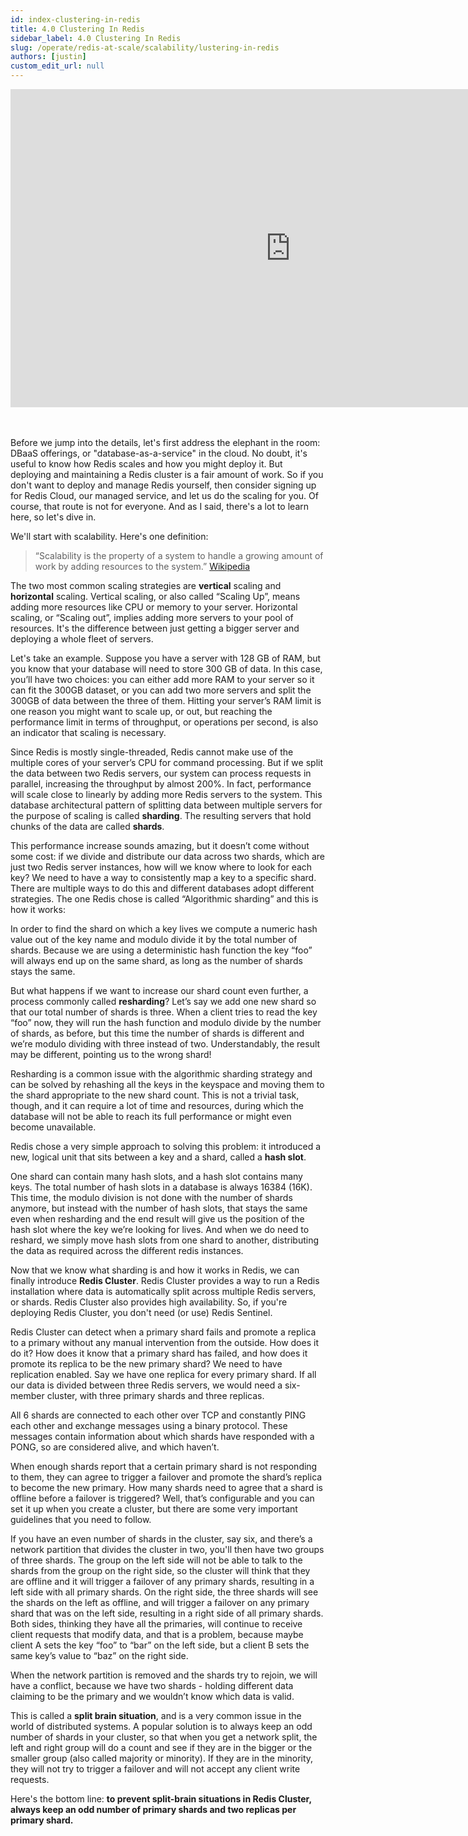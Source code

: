 ```yaml
---
id: index-clustering-in-redis
title: 4.0 Clustering In Redis
sidebar_label: 4.0 Clustering In Redis
slug: /operate/redis-at-scale/scalability/lustering-in-redis
authors: [justin]
custom_edit_url: null
---
```



<div align="center">
  <iframe
    width="896"
    height="509"
    src="https://www.youtube.com/embed/jJMJc9QZaoA"
    title="YouTube video player"
    frameborder="0"
    allow="accelerometer; autoplay; clipboard-write; encrypted-media; gyroscope; picture-in-picture"
    allowfullscreen></iframe>
</div>
<br />
<br />
<p>
  Before we jump into the details, let's first address the elephant in the room:
  DBaaS offerings, or "database-as-a-service" in the cloud. No doubt, it's
  useful to know how Redis scales and how you might deploy it. But deploying and
  maintaining a Redis cluster is a fair amount of work. So if you don't want to
  deploy and manage Redis yourself, then consider signing up for Redis Cloud,
  our managed service, and let us do the scaling for you. Of course, that route
  is not for everyone. And as I said, there's a lot to learn here, so let's dive
  in.
</p>

We'll start with scalability. Here's one definition:

> “Scalability is the property of a system to handle a growing amount of work by adding resources to the system.”
> [Wikipedia](https://en.wikipedia.org/wiki/Scalability)

The two most common scaling strategies are <strong>vertical</strong> scaling and <strong>horizontal</strong> scaling. Vertical scaling, or also called “Scaling Up”, means adding more resources like CPU or memory to your server. Horizontal scaling, or “Scaling out”, implies adding more servers to your pool of resources. It's the difference between just getting a bigger server and deploying a whole fleet of servers.

Let's take an example. Suppose you have a server with 128 GB of RAM, but you know that your database will need to store 300 GB of data. In this case, you’ll have two choices: you can either add more RAM to your server so it can fit the 300GB dataset, or you can add two more servers and split the 300GB of data between the three of them. Hitting your server’s RAM limit is one reason you might want to scale up, or out, but reaching the performance limit in terms of throughput, or operations per second, is also an indicator that scaling is necessary.

Since Redis is mostly single-threaded, Redis cannot make use of the multiple cores of your server’s CPU for command processing. But if we split the data between two Redis servers, our system can process requests in parallel, increasing the throughput by almost 200%. In fact, performance will scale close to linearly by adding more Redis servers to the system. This database architectural pattern of splitting data between multiple servers for the purpose of scaling is called <strong>sharding</strong>. The resulting servers that hold chunks of the data are called <strong>shards</strong>.

This performance increase sounds amazing, but it doesn’t come without some cost: if we divide and distribute our data across two shards, which are just two Redis server instances, how will we know where to look for each key? We need to have a way to consistently map a key to a specific shard. There are multiple ways to do this and different databases adopt different strategies. The one Redis chose is called “Algorithmic sharding” and this is how it works:

In order to find the shard on which a key lives we compute a numeric hash value out of the key name and modulo divide it by the total number of shards. Because we are using a deterministic hash function the key “foo” will always end up on the same shard, as long as the number of shards stays the same.

But what happens if we want to increase our shard count even further, a process commonly called <strong>resharding</strong>? Let’s say we add one new shard so that our total number of shards is three. When a client tries to read the key “foo” now, they will run the hash function and modulo divide by the number of shards, as before, but this time the number of shards is different and we’re modulo dividing with three instead of two. Understandably, the result may be different, pointing us to the wrong shard!

Resharding is a common issue with the algorithmic sharding strategy and can be solved by rehashing all the keys in the keyspace and moving them to the shard appropriate to the new shard count. This is not a trivial task, though, and it can require a lot of time and resources, during which the database will not be able to reach its full performance or might even become unavailable.

Redis chose a very simple approach to solving this problem: it introduced a new, logical unit that sits between a key and a shard, called a <strong>hash slot</strong>.

One shard can contain many hash slots, and a hash slot contains many keys. The total number of hash slots in a database is always 16384 (16K). This time, the modulo division is not done with the number of shards anymore, but instead with the number of hash slots, that stays the same even when resharding and the end result will give us the position of the hash slot where the key we’re looking for lives. And when we do need to reshard, we simply move hash slots from one shard to another, distributing the data as required across the different redis instances.

Now that we know what sharding is and how it works in Redis, we can finally introduce <strong>Redis Cluster</strong>. Redis Cluster provides a way to run a Redis installation where data is automatically split across multiple Redis servers, or shards. Redis Cluster also provides high availability. So, if you're deploying Redis Cluster, you don't need (or use) Redis Sentinel.

Redis Cluster can detect when a primary shard fails and promote a replica to a primary without any manual intervention from the outside. How does it do it? How does it know that a primary shard has failed, and how does it promote its replica to be the new primary shard? We need to have replication enabled. Say we have one replica for every primary shard. If all our data is divided between three Redis servers, we would need a six-member cluster, with three primary shards and three replicas.

All 6 shards are connected to each other over TCP and constantly PING each other and exchange messages using a binary protocol. These messages contain information about which shards have responded with a PONG, so are considered alive, and which haven’t.

When enough shards report that a certain primary shard is not responding to them, they can agree to trigger a failover and promote the shard’s replica to become the new primary. How many shards need to agree that a shard is offline before a failover is triggered? Well, that’s configurable and you can set it up when you create a cluster, but there are some very important guidelines that you need to follow.

If you have an even number of shards in the cluster, say six, and there’s a network partition that divides the cluster in two, you'll then have two groups of three shards. The group on the left side will not be able to talk to the shards from the group on the right side, so the cluster will think that they are offline and it will trigger a failover of any primary shards, resulting in a left side with all primary shards. On the right side, the three shards will see the shards on the left as offline, and will trigger a failover on any primary shard that was on the left side, resulting in a right side of all primary shards. Both sides, thinking they have all the primaries, will continue to receive client requests that modify data, and that is a problem, because maybe client A sets the key “foo” to “bar” on the left side, but a client B sets the same key’s value to “baz” on the right side.

When the network partition is removed and the shards try to rejoin, we will have a conflict, because we have two shards - holding different data claiming to be the primary and we wouldn’t know which data is valid.

This is called a <strong>split brain situation</strong>, and is a very common issue in the world of distributed systems. A popular solution is to always keep an odd number of shards in your cluster, so that when you get a network split, the left and right group will do a count and see if they are in the bigger or the smaller group (also called majority or minority). If they are in the minority, they will not try to trigger a failover and will not accept any client write requests.

Here's the bottom line: <b>to prevent split-brain situations in Redis Cluster, always keep an odd number of primary shards and two replicas per primary shard.</b>
